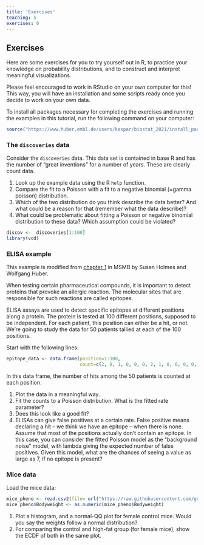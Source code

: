 ```yaml
---
title: 'Exercises'
teaching: 5
exercises: 0
---
```


## Exercises

Here are some exercises for you to try yourself out in R, to practice your knowledge on probability distributions, and to construct and interpret meaningful visualizations.  

Please feel encouraged to work in RStudio on your own computer for this! This way, you will have an installation and some scripts ready once you decide to work on your own data.  

To install all packages necessary for completing the exercises and running the examples in this tutorial, run the following command on your computer:

```r
source("https://www.huber.embl.de/users/kaspar/biostat_2021/install_packages_biostat.R")
```


### The `discoveries` data

Consider the `discoveries` data. This data set is contained in base R and has the number of "great inventions" for a number of years. These are clearly count data. 



1. Look up the example data using the R `help` function.  
2. Compare the fit to a Poisson with a fit to a negative binomial (=gamma poisson) distribution.  
3. Which of the two distribution do you think describe the data better? And what could be a reason for that (remember what the data describe)?  
4. What could be problematic about fitting a Poisson or negative binomial distribution to these data? Which assumption could be violated?  

```r
discov <-  discoveries[1:100]
library(vcd)
```


### ELISA example

This example is modified from [chapter 1](https://www.huber.embl.de/msmb/Chap-Generative.html) in MSMB by Susan Holmes and Wolfgang Huber.

When testing certain pharmaceutical compounds, it is important to detect proteins that provoke an allergic reaction. The molecular sites that are responsible for such reactions are called epitopes. 

ELISA assays are used to detect specific epitopes at different positions along a protein. The protein is tested at 100 different positions, supposed to be independent. For each patient, this position can either be a hit, or not.
We’re going to study the data for 50 patients tallied at each of the 100 positions.

Start with the following lines:
```r
epitope_data <- data.frame(position=1:100,
                           count=c(2, 0, 1, 0, 0, 0, 2, 1, 0, 0, 0, 0, 0, 0, 0, 0, 0, 1, 1, 1, 0, 0, 1, 0, 1, 0, 0, 0, 1, 0, 0, 0, 0, 1, 0, 1, 1, 0, 1, 2, 2, 7, 1, 0, 2, 0, 1, 0, 1, 1, 1, 1, 0, 1, 0, 0, 0, 0, 1, 2, 2, 1, 0, 0, 0, 0, 0, 1, 0, 0, 0, 1, 1, 0, 0, 1, 1, 0, 0, 0, 0, 1, 0, 0, 0, 1, 0, 1, 0, 0, 1, 1, 0, 0, 1, 1, 0, 0, 1, 0))
```
In this data frame, the number of hits among the 50 patients is counted at each position.


1. Plot the data in a meaningful way.  
2. Fit the counts to a Poisson distribution. What is the fitted rate parameter?  
3. Does this look like a good fit?  
4. ELISAs can give false positives at a certain rate. False positive means declaring a hit – we think we have an epitope – when there is none. Assume that most of the positions actually don't contain an epitope. In this case, you can consider the fitted Poisson model as the "background noise" model, with lambda giving the expected number of false positives. Given this model, what are the chances of seeing a value as large as 7, if no epitope is present?


### Mice data

Load the mice data:
```r
mice_pheno <- read.csv2(file= url("https://raw.githubusercontent.com/genomicsclass/dagdata/master/inst/extdata/mice_pheno.csv"), sep=",")
mice_pheno$Bodyweight <- as.numeric(mice_pheno$Bodyweight)
```

1. Plot a histogram, and a normal-QQ plot for female control mice. Would you say the weights follow a normal distribution?
2. For comparing the control and high-fat group (for female mice), show the ECDF of both in the same plot.

